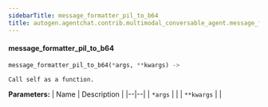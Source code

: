 ```yaml
---
sidebarTitle: message_formatter_pil_to_b64
title: autogen.agentchat.contrib.multimodal_conversable_agent.message_formatter_pil_to_b64
---
```


<code class="doc-symbol doc-symbol-heading doc-symbol-function"></code>
#### message_formatter_pil_to_b64

```python
message_formatter_pil_to_b64(*args, **kwargs) -> 
```

    Call self as a function.

<b>Parameters:</b>
| Name | Description |
|--|--|
| `*args` |  |
| `**kwargs` |  |

<br />